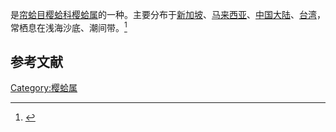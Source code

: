 {{noteTA
|T=zh-cn:斯氏樱蛤; zh-tw:鋸齒櫻蛤;
|1=zh-cn:斯氏樱蛤; zh-tw:鋸齒櫻蛤;
}}
{{Speciesbox
| name = 斯氏樱蛤
| image = 
| image_width = 
| genus = Tellinella
| species = spengleri
| authority = (Gmelin, 1791)
}}
{{地区用词4|start=学名：''{{lang|la|Tellinella spengleri}}''|cn=斯氏樱蛤|tw=鋸齒櫻蛤|as=称}}是[[帘蛤目|帘蛤目]][[樱蛤科|樱蛤科]][[樱蛤属|樱蛤属]]的一种。主要分布于[[新加坡|新加坡]]、[[马来西亚|马来西亚]]、[[中国大陆|中国大陆]]、[[台湾|台湾]]，常栖息在浅海沙底、潮间带。<ref>{{cite web|url=http://shell.sinica.edu.tw/chinese/shellbase_detail.php?science_no=2543|title=国际贝库：斯氏樱蛤|publisher=台湾贝类资料库|accessdate=2009-08-11|archive-date=2017-12-01|archive-url=https://web.archive.org/web/20171201080735/http://shell.sinica.edu.tw/chinese/shellbase_detail.php?science_no=2543|dead-url=no}}</ref>

== 参考文献 ==
{{reflist|2}}
{{Taxonbar|from=Q14467229}}

[[Category:樱蛤属|Category:樱蛤属]]
